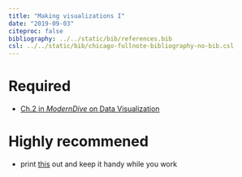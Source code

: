 ```yaml
---
title: "Making visualizations I"
date: "2019-09-03"
citeproc: false
bibliography: ../../static/bib/references.bib
csl: ../../static/bib/chicago-fullnote-bibliography-no-bib.csl
---
```


# Required

- <i class="fas fa-book"></i> [Ch.2 in *ModernDive* on Data Visualization](https://moderndive.com)


# Highly recommened

- <i class="fa fa-external-link-square-alt" aria-hidden="true"></i> print [this](https://www.rstudio.com/wp-content/uploads/2015/03/ggplot2-cheatsheet.pdf) out and keep it handy while you work
